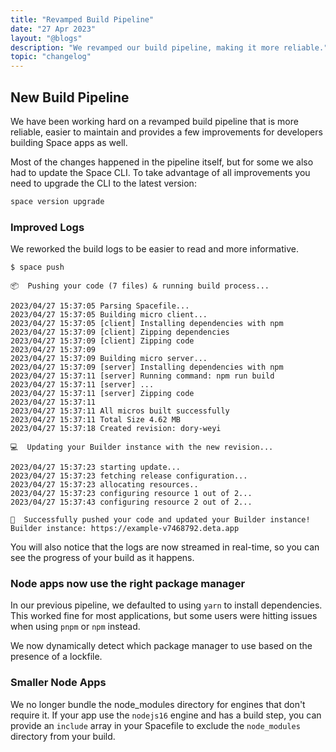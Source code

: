 ```yaml
---
title: "Revamped Build Pipeline"
date: "27 Apr 2023"
layout: "@blogs"
description: "We revamped our build pipeline, making it more reliable."
topic: "changelog"
---
```


## New Build Pipeline

We have been working hard on a revamped build pipeline that is more reliable, easier to maintain and provides a few improvements for developers building Space apps as well.

Most of the changes happened in the pipeline itself, but for some we also had to update the Space CLI. To take advantage of all improvements you need to upgrade the CLI to the latest version:

```bash
space version upgrade
```

### Improved Logs

We reworked the build logs to be easier to read and more informative.

```
$ space push

📦  Pushing your code (7 files) & running build process...

2023/04/27 15:37:05 Parsing Spacefile...
2023/04/27 15:37:05 Building micro client...
2023/04/27 15:37:05 [client] Installing dependencies with npm
2023/04/27 15:37:09 [client] Zipping dependencies
2023/04/27 15:37:09 [client] Zipping code
2023/04/27 15:37:09
2023/04/27 15:37:09 Building micro server...
2023/04/27 15:37:09 [server] Installing dependencies with npm
2023/04/27 15:37:11 [server] Running command: npm run build
2023/04/27 15:37:11 [server] ...
2023/04/27 15:37:11 [server] Zipping code
2023/04/27 15:37:11
2023/04/27 15:37:11 All micros built successfully
2023/04/27 15:37:11 Total Size 4.62 MB
2023/04/27 15:37:18 Created revision: dory-weyi

💻  Updating your Builder instance with the new revision...

2023/04/27 15:37:23 starting update...
2023/04/27 15:37:23 fetching release configuration...
2023/04/27 15:37:23 allocating resources..
2023/04/27 15:37:23 configuring resource 1 out of 2...
2023/04/27 15:37:43 configuring resource 2 out of 2...

🎉  Successfully pushed your code and updated your Builder instance!
Builder instance: https://example-v7468792.deta.app
```

You will also notice that the logs are now streamed in real-time, so you can see the progress of your build as it happens.

### Node apps now use the right package manager

In our previous pipeline, we defaulted to using `yarn` to install dependencies.
This worked fine for most applications, but some users were hitting issues when using `pnpm` or `npm` instead.

We now dynamically detect which package manager to use based on the presence of a lockfile.

### Smaller Node Apps

We no longer bundle the node_modules directory for engines that don't require it.
If your app use the `nodejs16` engine and has a build step, you can provide an `include` array in your Spacefile to exclude the `node_modules` directory from your build.
